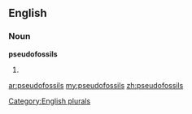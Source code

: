 ==English==

===Noun===
'''pseudofossils'''

# {{plural of|[[pseudofossil]]}}

[[Category:English plurals]]

[[ar:pseudofossils]]
[[my:pseudofossils]]
[[zh:pseudofossils]]